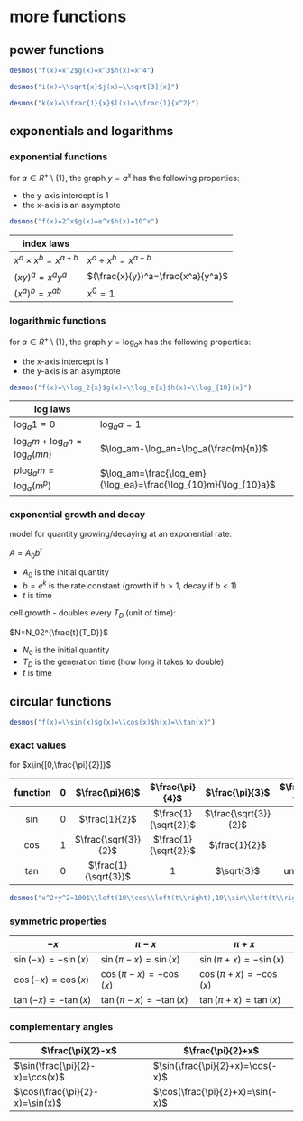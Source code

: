 # more functions

## power functions

```{r echo=FALSE}
desmos("f(x)=x^2$g(x)=x^3$h(x)=x^4")
```

```{r echo=FALSE}
desmos("i(x)=\\sqrt{x}$j(x)=\\sqrt[3]{x}")
```

```{r echo=FALSE}
desmos("k(x)=\\frac{1}{x}$l(x)=\\frac{1}{x^2}")
```

## exponentials and logarithms

### exponential functions

for $a\in{}R^+\setminus\{1\}$, the graph $y=a^x$ has the following properties:

- the y-axis intercept is 1
- the x-axis is an asymptote

```{r echo=FALSE}
desmos("f(x)=2^x$g(x)=e^x$h(x)=10^x")
```

| index laws               |                                   |
| ------------------------ | --------------------------------- |
| $x^a\times{}x^b=x^{a+b}$ | $x^a\div{}x^b=x^{a-b}$            |
| $(xy)^a=x^ay^a$          | $(\frac{x}{y})^a=\frac{x^a}{y^a}$ |
| $(x^a)^b=x^{ab}$         | $x^0=1$                           |

### logarithmic functions

for $a\in{}R^+\setminus\{1\}$, the graph $y=\log_ax$ has the following properties:

- the x-axis intercept is 1
- the y-axis is an asymptote

```{r echo=FALSE}
desmos("f(x)=\\log_2{x}$g(x)=\\log_e{x}$h(x)=\\log_{10}{x}")
```

| log laws                     |                                                                 |
| ---------------------------- | --------------------------------------------------------------- |
| $\log_a1=0$                  | $\log_aa=1$                                                     |
| $\log_am+\log_an=\log_a(mn)$ | $\log_am-\log_an=\log_a(\frac{m}{n})$                           |
| $p\log_am=\log_a(m^p)$       | $\log_am=\frac{\log_em}{\log_ea}=\frac{\log_{10}m}{\log_{10}a}$ |

### exponential growth and decay

model for quantity growing/decaying at an exponential rate:

$A=A_0b^t$

- $A_0$ is the initial quantity
- $b=e^k$ is the rate constant (growth if $b>1$, decay if $b<1$)
- $t$ is time

cell growth - doubles every $T_D$ (unit of time):

$N=N_02^{\frac{t}{T_D}}$

- $N_0$ is the initial quantity
- $T_D$ is the generation time (how long it takes to double)
- $t$ is time

## circular functions

```{r echo=FALSE}
desmos("f(x)=\\sin(x)$g(x)=\\cos(x)$h(x)=\\tan(x)")
```

### exact values

for $x\in{[0,\frac{\pi}{2}]}$

| function | $0$ | $\frac{\pi}{6}$      | $\frac{\pi}{4}$      | $\frac{\pi}{3}$      | $\frac{\pi}{2}$   |
| :------: | :-: | :------------------: | :------------------: | :------------------: | :---------------: |
| $\sin$   | $0$ | $\frac{1}{2}$        | $\frac{1}{\sqrt{2}}$ | $\frac{\sqrt{3}}{2}$ | $1$               |
| $\cos$   | $1$ | $\frac{\sqrt{3}}{2}$ | $\frac{1}{\sqrt{2}}$ | $\frac{1}{2}$        | $0$               |
| $\tan$   | $0$ | $\frac{1}{\sqrt{3}}$ | $1$                  | $\sqrt{3}$           | $\text{undefine}$ |

```{r echo=FALSE}
desmos("x^2+y^2=100$\\left(10\\cos\\left(t\\right),10\\sin\\left(t\\right)\\right)$t=0")
```

### symmetric properties

| $-x$                | $\pi-x$                | $\pi+x$                |
| ------------------- | ---------------------- | ---------------------- |
| $\sin(-x)=-\sin(x)$ | $\sin(\pi-x)=\sin(x)$  | $\sin(\pi+x)=-\sin(x)$ |
| $\cos(-x)=\cos(x)$  | $\cos(\pi-x)=-\cos(x)$ | $\cos(\pi+x)=-\cos(x)$ |
| $\tan(-x)=-\tan(x)$ | $\tan(\pi-x)=-\tan(x)$ | $\tan(\pi+x)=\tan(x)$  |

### complementary angles

| $\frac{\pi}{2}-x$               | $\frac{\pi}{2}+x$                |
| ------------------------------- | -------------------------------- |
| $\sin(\frac{\pi}{2}-x)=\cos(x)$ | $\sin(\frac{\pi}{2}+x)=\cos(-x)$ |
| $\cos(\frac{\pi}{2}-x)=\sin(x)$ | $\cos(\frac{\pi}{2}+x)=\sin(-x)$ |